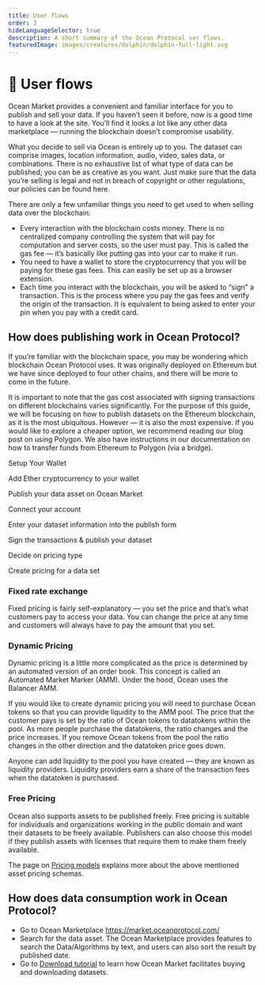 ```yaml
---
title: User flows
order: 3
hideLanguageSelector: true
description: A short summary of the Ocean Protocol ser flows.
featuredImage: images/creatures/dolphin/dolphin-full-light.svg
---
```


# 🤝 User flows

Ocean Market provides a convenient and familiar interface for you to publish and sell your data. If you haven’t seen it before, now is a good time to have a look at the site. You’ll find it looks a lot like any other data marketplace — running the blockchain doesn’t compromise usability.

What you decide to sell via Ocean is entirely up to you. The dataset can comprise images, location information, audio, video, sales data, or combinations. There is no exhaustive list of what type of data can be published; you can be as creative as you want. Just make sure that the data you’re selling is legal and not in breach of copyright or other regulations, our policies can be found here.

There are only a few unfamiliar things you need to get used to when selling data over the blockchain:
- Every interaction with the blockchain costs money. There is no centralized company controlling the system that will pay for computation and server costs, so the user must pay. This is called the gas fee — it’s basically like putting gas into your car to make it run.
- You need to have a wallet to store the cryptocurrency that you will be paying for these gas fees. This can easily be set up as a browser extension.
- Each time you interact with the blockchain, you will be asked to “sign” a transaction. This is the process where you pay the gas fees and verify the origin of the transaction. It is equivalent to being asked to enter your pin when you pay with a credit card.

## How does publishing work in Ocean Protocol? 

If you’re familiar with the blockchain space, you may be wondering which blockchain Ocean Protocol uses. It was originally deployed on Ethereum but we have since deployed to four other chains, and there will be more to come in the future.

It is important to note that the gas cost associated with signing transactions on different blockchains varies significantly. For the purpose of this guide, we will be focusing on how to publish datasets on the Ethereum blockchain, as it is the most ubiquitous. However — it is also the most expensive. If you would like to explore a cheaper option, we recommend reading our blog post on using Polygon. We also have instructions in our documentation on how to transfer funds from Ethereum to Polygon (via a bridge).

<Process>

Setup Your Wallet

Add Ether cryptocurrency to your wallet

Publish your data asset on Ocean Market

Connect your account

Enter your dataset information into the publish form

Sign the transactions & publish your dataset 

Decide on pricing type

Create pricing for a data set

</Process>

### Fixed rate exchange

Fixed pricing is fairly self-explanatory — you set the price and that’s what customers pay to access your data. You can change the price at any time and customers will always have to pay the amount that you set.

### Dynamic Pricing 

Dynamic pricing is a little more complicated as the price is determined by an automated version of an order book. This concept is called an Automated Market Marker (AMM). Under the hood, Ocean uses the Balancer AMM.

If you would like to create dynamic pricing you will need to purchase Ocean tokens so that you can provide liquidity to the AMM pool. The price that the customer pays is set by the ratio of Ocean tokens to datatokens within the pool. As more people purchase the datatokens, the ratio changes and the price increases. If you remove Ocean tokens from the pool the ratio changes in the other direction and the datatoken price goes down.

Anyone can add liquidity to the pool you have created — they are known as liquidity providers. Liquidity providers earn a share of the transaction fees when the datatoken is purchased.

### Free Pricing

Ocean also supports assets to be published freely. Free pricing is suitable for individuals and organizations working in the public domain and want their datasets to be freely available. Publishers can also choose this model if they publish assets with licenses that require them to make them freely available.

The page on [Pricing models](https://docs.oceanprotocol.com/concepts/asset-pricing/) explains more about the above mentioned asset pricing schemas.

## How does data consumption work in Ocean Protocol?

- Go to Ocean Marketplace https://market.oceanprotocol.com/
- Search for the data asset. The Ocean Marketplace provides features to search the Data/Algorithms by text, and users can also sort the result by published date.
- Go to [Download tutorial](https://docs.oceanprotocol.com/tutorials/marketplace-download-data-asset/) to learn how Ocean Market facilitates buying and downloading datasets.